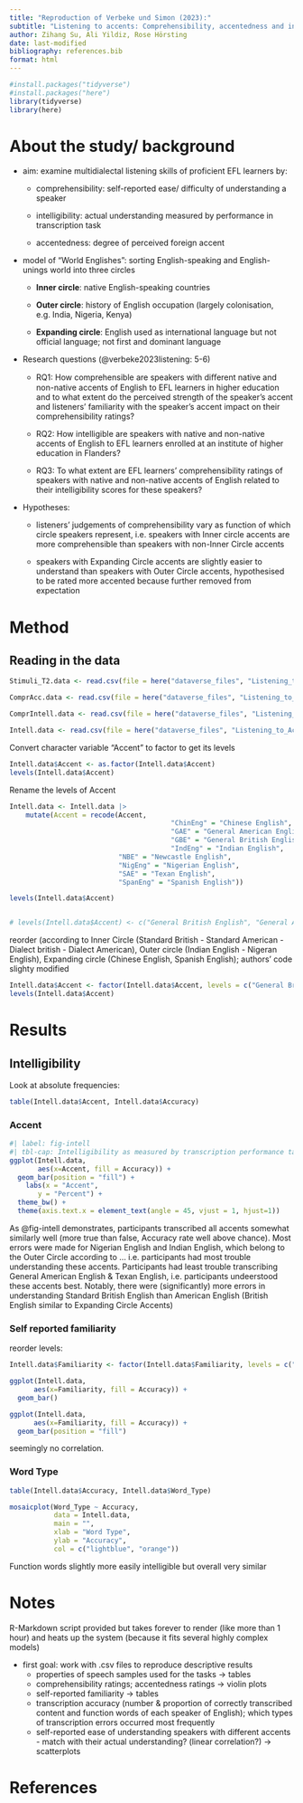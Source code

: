 ```yaml
---
title: "Reproduction of Verbeke und Simon (2023):"
subtitle: "Listening to accents: Comprehensibility, accentedness and intelligibility of native and non-native English speech"
author: Zihang Su, Ali Yildiz, Rose Hörsting
date: last-modified
bibliography: references.bib
format: html
---
```


```r
#install.packages("tidyverse")
#install.packages("here")
library(tidyverse)
library(here)
```

# About the study/ background

-   aim: examine multidialectal listening skills of proficient EFL learners by:

    -   comprehensibility: self-reported ease/ difficulty of understanding a speaker

    -   intelligibility: actual understanding measured by performance in transcription task

    -   accentedness: degree of perceived foreign accent

-   model of "World Englishes": sorting English-speaking and English-unings world into three circles

    -   **Inner circle**: native English-speaking countries

    -   **Outer circle**: history of English occupation (largely colonisation, e.g. India, Nigeria, Kenya)

    -   **Expanding circle**: English used as international language but not official language; not first and dominant language

-   Research questions (@verbeke2023listening: 5-6)

    -   RQ1: How comprehensible are speakers with diﬀerent native and non-native accents of English to EFL learners in higher education and to what extent do the perceived strength of the speaker’s accent and listeners’ familiarity with the speaker’s accent impact on their comprehensibility ratings?

    -   RQ2: How intelligible are speakers with native and non-native accents of English to EFL learners enrolled at an institute of higher education in Flanders?

    -   RQ3: To what extent are EFL learners’ comprehensibility ratings of speakers with native and non-native accents of English related to their intelligibility scores for these speakers?

-   Hypotheses:

    -   listeners’ judgements of comprehensibility vary as function of which circle speakers represent, i.e. speakers with Inner circle accents are more comprehensible than speakers with non-Inner Circle accents

    -   speakers with Expanding Circle accents are slightly easier to understand than speakers with Outer Circle accents, hypothesised to be rated more accented because further removed from expectation
    
# Method

## Reading in the data

```r
Stimuli_T2.data <- read.csv(file = here("dataverse_files", "Listening_to_Accents_Stimuli_Task_2.csv"))

ComprAcc.data <- read.csv(file = here("dataverse_files", "Listening_to_Accents_Comprehensibility_Accentedness.csv"))

ComprIntell.data <- read.csv(file = here("dataverse_files", "Listening_to_Accents_Comprehensibility_Intelligibility.csv"))

Intell.data <- read.csv(file = here("dataverse_files", "Listening_to_Accents_Intelligibility.csv"))
```

Convert character variable "Accent" to factor to get its levels

```r

Intell.data$Accent <- as.factor(Intell.data$Accent)
levels(Intell.data$Accent)

```

Rename the levels of Accent 

```r
Intell.data <- Intell.data |> 
    mutate(Accent = recode(Accent,
                                        "ChinEng" = "Chinese English",
                                        "GAE" = "General American English",
                                        "GBE" = "General British English",
                                        "IndEng" = "Indian English",
                           "NBE" = "Newcastle English",
                           "NigEng" = "Nigerian English",
                           "SAE" = "Texan English",
                           "SpanEng" = "Spanish English"))

levels(Intell.data$Accent)


# levels(Intell.data$Accent) <- c("General British English", "General American English", "Newcastle English", "Texan English", "Indian English", "Nigerian English", "Chinese English", "Spanish English")
```

reorder (according to Inner Circle (Standard British - Standard American - Dialect british - Dialect American), Outer circle (Indian English - Nigeran English), Expanding circle (Chinese English, Spanish English); authors' code slighty modified

```r
Intell.data$Accent <- factor(Intell.data$Accent, levels = c("General British English", "General American English", "Newcastle English", "Texan English", "Indian English", "Nigerian English", "Chinese English", "Spanish English"))
levels(Intell.data$Accent)
```

# Results
## Intelligibility
Look at absolute frequencies:

```r
table(Intell.data$Accent, Intell.data$Accuracy)
```

### Accent

```r
#| label: fig-intell
#| tbl-cap: Intelligibility as measured by transcription performance task
ggplot(Intell.data, 
       aes(x=Accent, fill = Accuracy)) +
  geom_bar(position = "fill") +
    labs(x = "Accent",
       y = "Percent") +
  theme_bw() +
  theme(axis.text.x = element_text(angle = 45, vjust = 1, hjust=1))
```

As @fig-intell demonstrates, participants transcribed all accents somewhat similarly well (more true than false, Accuracy rate well above chance). Most errors were made for Nigerian English and Indian English, which belong to the Outer Circle according to ... i.e. participants had most trouble understanding these accents. Participants had least trouble transcribing General American English & Texan English, i.e. participants undeerstood these accents best. Notably, there were (significantly) more errors in understanding Standard British English than American English  (British English similar to Expanding Circle Accents)

### Self reported familiarity

reorder levels:

```r
Intell.data$Familiarity <- factor(Intell.data$Familiarity, levels = c("Very Often", "Often", "Sometimes", "Rarely", "Never"))
```

```r
ggplot(Intell.data,
      aes(x=Familiarity, fill = Accuracy)) +
  geom_bar()

ggplot(Intell.data,
      aes(x=Familiarity, fill = Accuracy)) +
  geom_bar(position = "fill")

```

seemingly no correlation.

### Word Type

```r
table(Intell.data$Accuracy, Intell.data$Word_Type)
```

```r
mosaicplot(Word_Type ~ Accuracy,
           data = Intell.data,
           main = "",
           xlab = "Word Type",
           ylab = "Accuracy",
           col = c("lightblue", "orange"))
```

Function words slightly more easily intelligible but overall very similar

# Notes

R-Markdown script provided but takes forever to render (like more than 1 hour) and heats up the system (because it fits several highly complex models)

-   first goal: work with .csv files to reproduce descriptive results
    -   properties of speech samples used for the tasks → tables
    -   comprehensibility ratings; accentedness ratings → violin plots
    -   self-reported familiarity → tables
    -   transcription accuracy (number & proportion of correctly transcribed content and function words of each speaker of English); which types of transcription errors occurred most frequently
    -   self-reported ease of understanding speakers with different accents - match with their actual understanding? (linear correlation?) → scatterplots

# References

::: {#refs}
:::
